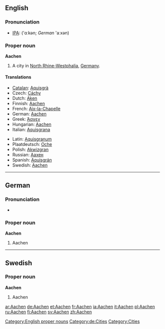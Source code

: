 {{wikipedia}}
==English==

===Pronunciation===
* [[IPA]]: ('ɑːkən; ''German'' 'aːxən)

===Proper noun===
'''Aachen'''

# A city in [[North Rhine-Westphalia]], [[Germany]].

====Translations====
{{top}}
* [[Catalan]]: [[Aquisgrà]]
* Czech: [[Cáchy]]
* Dutch: [[Aken]]
* Finnish: [[#Finnish|Aachen]]
* French: [[Aix-la-Chapelle]]
* German: [[#German|Aachen]]
* Greek: [[Άαχεν]]
* Hungarian: [[#Hungarian|Aachen]]
* Italian: [[Aquisgrana]]
{{mid}}
* Latin: [[Aquisgranum]] {{n}}
* Plaatdeutsch: [[Oche]]
* Polish: [[Akwizgran]]
* Russian: [[Aaxeн]] {{m}}
* Spanish: [[Aquisgrán]]
* Swedish: [[#Swedish|Aachen]]
{{bottom}}

[[Category:English proper nouns]]

----

==German==

===Pronunciation===
* {{audio|De-Aachen.ogg|audio}}

===Proper noun===
'''Aachen'''

# Aachen

[[Category:de:Cities]]

----

==Swedish==

===Proper noun===
'''Aachen'''

# Aachen

[[Category:Cities]]

[[ar:Aachen]]
[[de:Aachen]]
[[et:Aachen]]
[[fr:Aachen]]
[[ia:Aachen]]
[[it:Aachen]]
[[pl:Aachen]]
[[ru:Aachen]]
[[fi:Aachen]]
[[sv:Aachen]]
[[zh:Aachen]]